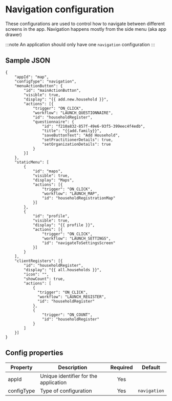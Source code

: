 # Navigation configuration

These configurations are used to control how to navigate between different screens in the app. Navigation happens mostly from the side menu (aka app drawer)

:::note
An application should only have one `navigation` configuration
:::

## Sample JSON

```
{
    "appId": "map",
    "configType": "navigation",
    "menuActionButton": {
        "id": "mainActionButton",
        "visible": true,
        "display": "{{ add.new.household }}",
        "actions": [{
            "trigger": "ON_CLICK",
            "workflow": "LAUNCH_QUESTIONNAIRE",
            "id": "householdRegister",
            "questionnaire": {
                "id": "f210a832-857f-49e6-93f5-399eec4f4edb",
                "title": "{{add.family}}",
                "saveButtonText": "Add Household",
                "setPractitionerDetails": true,
                "setOrganizationDetails": true
            }
        }]
    },
    "staticMenu": [
        {
            "id": "maps",
            "visible": true,
            "display": "Maps",
            "actions": [{
                "trigger": "ON_CLICK",
                "workflow": "LAUNCH_MAP",
                "id": "householdRegistrationMap"
            }]
        },
        {
            "id": "profile",
            "visible": true,
            "display": "{{ profile }}",
            "actions": [{
                "trigger": "ON_CLICK",
                "workflow": "LAUNCH_SETTINGS",
                "id": "navigateToSettingsScreen"
            }]
        }
    ],
    "clientRegisters": [{
        "id": "householdRegister",
        "display": "{{ all.households }}",
        "icon": "",
        "showCount": true,
        "actions": [
            {
              "trigger": "ON_CLICK",
              "workflow": "LAUNCH_REGISTER",
              "id": "householdRegister"
            },
            {
                "trigger": "ON_COUNT",
                "id": "householdRegister"
            }
        ]
    }]
}
```

## Config properties

|Property | Description | Required | Default |
|--|--|:--:|:--:|
appId | Unique identifier for the application | Yes | |
configType | Type of configuration | Yes |  `navigation` |
